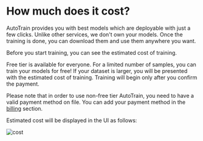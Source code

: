 # How much does it cost?

AutoTrain provides you with best models which are deployable with just a few clicks.
Unlike other services, we don't own your models. Once the training is done, you can download them and use them anywhere you want.

Before you start training, you can see the estimated cost of training.

Free tier is available for everyone. For a limited number of samples, you can train your models for free!
If your dataset is larger, you will be presented with the estimated cost of training.
Training will begin only after you confirm the payment.

Please note that in order to use non-free tier AutoTrain, you need to have a valid payment method on file.
You can add your payment method in the [billing](https://huggingface.co/settings/billing) section.

Estimated cost will be displayed in the UI as follows:

![cost](https://raw.githubusercontent.com/huggingface/autotrain-advanced/main/static/cost.png)